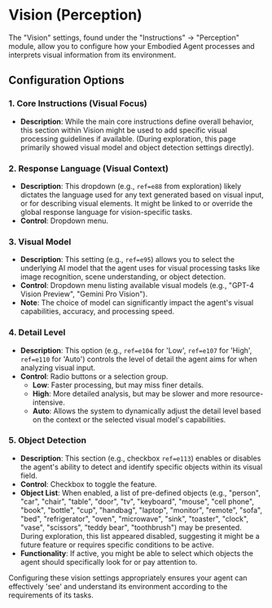 # Vision (Perception)

The "Vision" settings, found under the "Instructions" -> "Perception" module, allow you to configure how your Embodied Agent processes and interprets visual information from its environment.

## Configuration Options

### 1. Core Instructions (Visual Focus)

- **Description**: While the main core instructions define overall behavior, this section within Vision might be used to add specific visual processing guidelines if available. (During exploration, this page primarily showed visual model and object detection settings directly).

### 2. Response Language (Visual Context)

- **Description**: This dropdown (e.g., `ref=e88` from exploration) likely dictates the language used for any text generated based on visual input, or for describing visual elements. It might be linked to or override the global response language for vision-specific tasks.
- **Control**: Dropdown menu.

### 3. Visual Model

- **Description**: This setting (e.g., `ref=e95`) allows you to select the underlying AI model that the agent uses for visual processing tasks like image recognition, scene understanding, or object detection.
- **Control**: Dropdown menu listing available visual models (e.g., "GPT-4 Vision Preview", "Gemini Pro Vision").
- **Note**: The choice of model can significantly impact the agent's visual capabilities, accuracy, and processing speed.

### 4. Detail Level

- **Description**: This option (e.g., `ref=e104` for 'Low', `ref=e107` for 'High', `ref=e110` for 'Auto') controls the level of detail the agent aims for when analyzing visual input.
- **Control**: Radio buttons or a selection group.
    - **Low**: Faster processing, but may miss finer details.
    - **High**: More detailed analysis, but may be slower and more resource-intensive.
    - **Auto**: Allows the system to dynamically adjust the detail level based on the context or the selected visual model's capabilities.

### 5. Object Detection

- **Description**: This section (e.g., checkbox `ref=e113`) enables or disables the agent's ability to detect and identify specific objects within its visual field.
- **Control**: Checkbox to toggle the feature.
- **Object List**: When enabled, a list of pre-defined objects (e.g., "person", "car", "chair", "table", "door", "tv", "keyboard", "mouse", "cell phone", "book", "bottle", "cup", "handbag", "laptop", "monitor", "remote", "sofa", "bed", "refrigerator", "oven", "microwave", "sink", "toaster", "clock", "vase", "scissors", "teddy bear", "toothbrush") may be presented. During exploration, this list appeared disabled, suggesting it might be a future feature or requires specific conditions to be active.
- **Functionality**: If active, you might be able to select which objects the agent should specifically look for or pay attention to.

Configuring these vision settings appropriately ensures your agent can effectively 'see' and understand its environment according to the requirements of its tasks.
